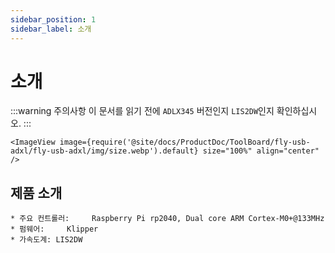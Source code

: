 ```yaml
---
sidebar_position: 1
sidebar_label: 소개
---
```



# 소개

:::warning 주의사항
이 문서를 읽기 전에 `ADLX345` 버전인지 `LIS2DW`인지 확인하십시오.
:::

    <ImageView image={require('@site/docs/ProductDoc/ToolBoard/fly-usb-adxl/fly-usb-adxl/img/size.webp').default} size="100%" align="center" />

## 제품 소개

    * 주요 컨트롤러:     Raspberry Pi rp2040, Dual core ARM Cortex-M0+@133MHz
    * 펌웨어:     Klipper
    * 가속도계: LIS2DW
